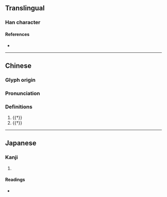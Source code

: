 {{character info}}
==Translingual==

===Han character===
{{Han char|rn=18|rad=刀|as=05|sn=7|four=|canj=OILN,XOILN|ids=⿰令刂}}

====References====
* {{Han ref|kx=0138.070|dkj=01919|dj=0311.080|hdz=10330.040|uh=5222|ud=21026}}

----

==Chinese==
{{zh-forms}}

===Glyph origin===
{{Han etym}}

===Pronunciation===
{{zh-pron
|m=líng
|c=ling4
|mc=y
|oc=y
|ma=
|cat=a,n
}}

===Definitions===
{{zh-hanzi}}

# {{†}} {{zh-alt-form|伶|[[lonely]], [[solitary]]}}
# {{†}} {{zh-alt-form|伶|[[actor]]}}

{{zh-cat|Occupations}}
----

==Japanese==

===Kanji===
{{ja-kanji|grade=|rs=刀05}}

# {{rfdef|ja|sort=刀05}}

====Readings====
* {{ja-readings|on=れい,りょう|kun=さく}}